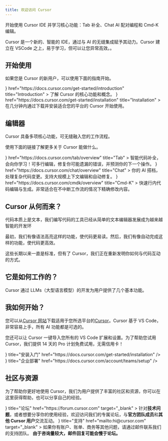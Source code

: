 ```yaml
---
title: 欢迎访问 Cursor
---
```


开始使用 Cursor IDE 并学习核心功能：Tab 补全、Chat AI 配对编程和 Cmd-K 编辑。

Cursor 是一个新的、智能的 IDE，通过与 AI 的无缝集成赋予其动力。Cursor 建立在 VSCode 之上，易于学习，但可以让您异常高效。。

## 开始使用

如果您是 Cursor 的新用户，可以使用下面的指南开始。

<Cards>
  <Card
    icon={<BookOpen />}
    href="https://docs.cursor.com/get-started/introduction"
    title="Introduction"
  >
    了解 Cursor 的核心功能和概念。
  </Card>
  <Card
    icon={<Download />}
    href="https://docs.cursor.com/get-started/installation"
    title="Installation"
  >
    在几分钟内通过下载并安装适合您的平台的 Cursor 开始使用。
  </Card>
</Cards>


## 编辑器

Cursor 具备多项核心功能，可无缝融入您的工作流程。

使用下面的链接了解更多关于 Cursor 能做什么。

<Cards>
  <Card
    icon={<ArrowRight />}
     href="https://docs.cursor.com/tab/overview"
    title="Tab"
  >
    智能代码补全，会向你学习！可多行编辑，修复你可能遗漏的错误，并预测你的下一个操作。
  </Card>
  <Card
    icon={<Infinity />}
     href="https://docs.cursor.com/chat/overview"
    title="Chat"
  >
    你的 AI 搭档，处理复杂代码变更。支持大规模上下文编辑和自动修复。
  </Card>
  <Card
    icon={<Code2 />}
     href="https://docs.cursor.com/cmdk/overview"
    title="Cmd-K"
  >
    快速行内代码编辑与生成。非常适合在不中断工作流的情况下精确修改内容。
  </Card>
</Cards>

## Cursor 从何而来？

代码本质上是文本，我们编写代码的工具已经从简单的文本编辑器发展成为越来越智能的开发环

最初，我们有像语法高亮这样的功能，使代码更易读。然后，我们有像自动完成这样的功能，使代码更高效。

这些长期以来一直是标准，但有了 Cursor，我们正在重新发明你如何与代码互动的方式。

## 它是如何工作的？

Cursor 通过 LLMs（大型语言模型）的开发为用户提供了几个基本功能。

## 我如何开始？

您可以从[Cursor 网站](https://www.cursor.com/)下载适用于您所选平台的[Cursor](https://www.cursor.com/)。Cursor 基于 VS Code，非常容易上手，所有 AI 功能都是可选的。

您还可以让 Cursor 一键导入您所有的 VS Code 扩展和设置。为了帮助您试用 Cursor，我们提供 14 天的 Pro 计划免费试用，无需信用卡！

<Cards variant="button">
  <Card
    icon={<Download />}
    title="安装入门"
    href="https://docs.cursor.com/get-started/installation"
  />
  <Card
    icon={<Users2 />}
    title="企业部署"
    href="https://docs.cursor.com/account/teams/setup"
  />
</Cards>

## 社区与资源

为了帮助你更好地使用 Cursor，我们为用户提供了丰富的社区和资源，你可以在这里获得帮助，也可以分享自己的经验。

<Cards>
  <Card
    icon={<MessageSquare />}
    title="论坛"
    href="https://forum.cursor.com"
    target="_blank"
  >
    针对<b>技术问题</b>，或者想要分享你的使用经验，欢迎访问我们的专属论坛，与<b>官方团队成员</b>和<b>其他 Cursor 用户</b>交流互动。
  </Card>
  <Card
    icon={<Headset />}
    title="支持"
    href="mailto:hi@cursor.com"
    target="_blank"
  >
    如果你有账户、账单、商务等其他问题，请通过邮件联系我们的支持团队。
    <b>由于咨询量较大，邮件回复可能会慢于论坛。</b>
  </Card>
</Cards>